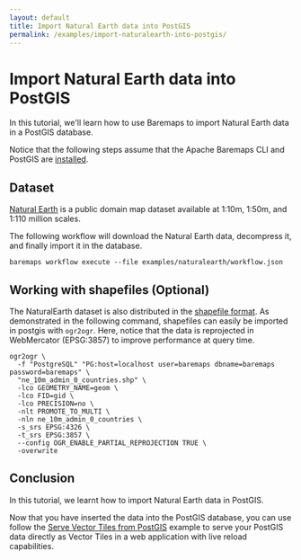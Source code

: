 ```yaml
---
layout: default
title: Import Natural Earth data into PostGIS
permalink: /examples/import-naturalearth-into-postgis/
---
```


# Import Natural Earth data into PostGIS

In this tutorial, we'll learn how to use Baremaps to import Natural Earth data in a PostGIS database.

Notice that the following steps assume that the Apache Baremaps CLI and PostGIS are [installed](/documentation/getting-started/).

## Dataset

[Natural Earth](https://www.naturalearthdata.com/) is a public domain map dataset available at 1:10m, 1:50m, and 1:110 million scales.

The following workflow will download the Natural Earth data, decompress it, and finally import it in the database.

```
baremaps workflow execute --file examples/naturalearth/workflow.json
```

## Working with shapefiles (Optional)

The NaturalEarth dataset is also distributed in the [shapefile format](https://www.naturalearthdata.com/http//www.naturalearthdata.com/download/10m/cultural/ne_10m_admin_0_countries.zip).
As demonstrated in the following command, shapefiles can easily be imported in postgis with `ogr2ogr`.
Here, notice that the data is reprojected in WebMercator (EPSG:3857) to improve performance at query time.

```
ogr2ogr \
  -f "PostgreSQL" "PG:host=localhost user=baremaps dbname=baremaps password=baremaps" \
  "ne_10m_admin_0_countries.shp" \
  -lco GEOMETRY_NAME=geom \
  -lco FID=gid \
  -lco PRECISION=no \
  -nlt PROMOTE_TO_MULTI \
  -nln ne_10m_admin_0_countries \
  -s_srs EPSG:4326 \
  -t_srs EPSG:3857 \
  --config OGR_ENABLE_PARTIAL_REPROJECTION TRUE \
  -overwrite
```

## Conclusion

In this tutorial, we learnt how to import Natural Earth data in PostGIS.

Now that you have inserted the data into the PostGIS database, you can use follow the [Serve Vector Tiles from PostGIS](/documentation/examples/serve-and-export-vector-tiles/) example to serve
your PostGIS data directly as Vector Tiles in a web application with live reload capabilities.
